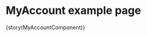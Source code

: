 

<Meta title="Pages/MyAccount"
  component={MyAccountComponent}
/>

# MyAccount example page 


<Preview>
  <Story 
    name='MyAccount' 
    inline 
    parameters={params(MyAccountComponent)}
  >
    {story(MyAccountComponent)}
  </Story>
</Preview>